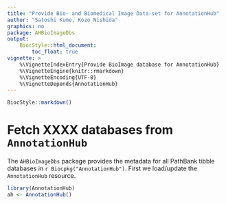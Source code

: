 ```yaml
---
title: "Provide Bio- and Biomedical Image Data-set for AnnotationHub"
author: "Satoshi Kume, Kozo Nishida"
graphics: no
package: AHBioImageDbs
output:
    BiocStyle::html_document:
        toc_float: true
vignette: >
    %\VignetteIndexEntry{Provide BioImage database for AnnotationHub}
    %\VignetteEngine{knitr::rmarkdown}
    %\VignetteEncoding{UTF-8}
    %\VignetteDepends{AnnotationHub}
---
```


```r
BiocStyle::markdown()
```

# Fetch XXXX databases from `AnnotationHub`

The `AHBioImageDbs` package provides the metadata for all PathBank tibble
databases in `r Biocpkg("AnnotationHub")`. First we load/update the
`AnnotationHub` resource.

```r
library(AnnotationHub)
ah <- AnnotationHub()
```


